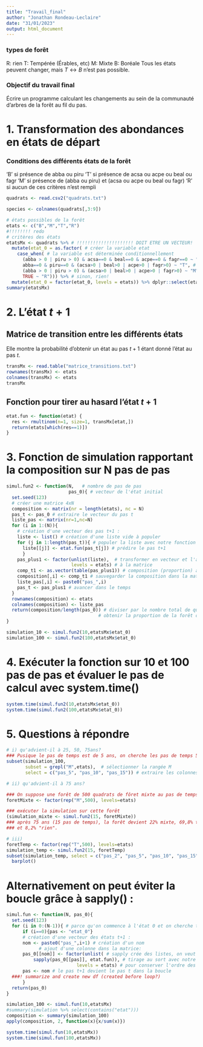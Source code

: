 ```yaml
---
title: "Travail_final"
author: "Jonathan Rondeau-Leclaire"
date: "31/01/2023"
output: html_document
---
```


### types de forêt
R: rien 
T: Tempérée (Érables, etc)
M: Mixte
B: Boréale
Tous les états peuvent changer, mais $T \longleftrightarrow B$ n'est pas possible.

### Objectif du travail final
Écrire un programme calculant les changements au sein de la communauté d'arbres de la forêt au fil du pas.

# 1. Transformation des abondances en états de départ
### Conditions des différents états de la forêt
'B' si présence de abba ou piru
'T' si présence de acsa ou acpe ou beal ou fagr
'M' si présence de (abba ou piru) et (acsa ou acpe ou beal ou fagr)
'R' si aucun de ces critères n'est rempli

```r
quadrats <- read.csv2("quadrats.txt")

species <- colnames(quadrats[,3:9])

# états possibles de la forêt
etats <- c("B","M","T","R")
#!!!!!!!! redo
# critères des états
etatsMx <- quadrats %>% # !!!!!!!!!!!!!!!!!!!!! DOIT ETRE UN VECTEUR!
  mutate(etat_0 = as.factor( # créer la variable etat
    case_when( # la variable est déterminée conditionnellement
      (abba > 0 | piru > 0) & acsa==0 & beal==0 & acpe==0 & fagr==0 ~ "B", # boréale
      abba==0 & piru==0 & (acsa>0 | beal>0 | acpe>0 | fagr>0) ~ "T", # tempérée
      (abba > 0 | piru > 0) & (acsa>0 | beal>0 | acpe>0 | fagr>0) ~ "M", # mixte
      TRUE ~ "R"))) %>% # sinon, rien!
  mutate(etat_0 = factor(etat_0, levels = etats)) %>% dplyr::select(etat_0)
summary(etatsMx)
```

# 2. L'état $t+1$
## Matrice de transition entre les différents états
Elle montre la probabilité d'obtenir un état au pas $t+1$ étant donné l'état au pas $t$.
```r
transMx <- read.table("matrice_transitions.txt") 
rownames(transMx) <- etats
colnames(transMx) <- etats
transMx
```


## Fonction pour tirer au hasard l'état $t+1$   
```r
etat.fun <- function(etat) {
  res <- rmultinom(n=1, size=1, transMx[etat,])
  return(etats[which(res==1)])
}
```

# 3. Fonction de simulation rapportant la composition sur N pas de pas
```r
simul.fun2 <- function(N,   # nombre de pas de pas 
                       pas_0){ # vecteur de l'état initial
  set.seed(123)
  # créer une matrice 4xN
  composition <- matrix(nr = length(etats), nc = N)
  pas_t <- pas_0 # extraire le vecteur du pas t
  liste_pas <- matrix(nr=1,nc=N)
  for (i in 1:(N)){
    # création d'une vecteur des pas t+1 :
    liste <- list() # création d'une liste vide à populer
    for (j in 1:length(pas_t)){ # populer la liste avec notre fonction
      liste[[j]] <- etat.fun(pas_t[j]) # prédire le pas t+1
      }
    pas_plus1 <- factor(unlist(liste),  # transformer en vecteur et l'ajouter 
                        levels = etats) # à la matrice
    comp_t1 <- as.vector(table(pas_plus1)) # composition (proportion) au pas t+1
    composition[,i] <- comp_t1 # sauvegarder la composition dans la matrice
    liste_pas[,i] <- paste0("pas_",i)
    pas_t <- pas_plus1 # avancer dans le temps
  }
  rownames(composition) <- etats
  colnames(composition) <- liste_pas
  return(composition/length(pas_0)) # diviser par le nombre total de quadrats pour
                                  # obtenir la proportion de la forêt complète
}

simulation_10 <- simul.fun2(10,etatsMx$etat_0)
simulation_100 <- simul.fun2(100,etatsMx$etat_0)
```

# 4. Exécuter la fonction sur 10 et 100 pas de pas et évaluer le pas de calcul avec system.time()

```r
system.time(simul.fun2(10,etatsMx$etat_0))
system.time(simul.fun2(100,etatsMx$etat_0))
```
# 5. Questions à répondre


```r
# i) qu'advient-il à 25, 50, 75ans?
### Pusique le pas de temps est de 5 ans, on cherche les pas de temps 5, 10 et 15
subset(simulation_100, 
       subset = grepl("M",etats),  # sélectionner la rangée M
       select = c("pas_5", "pas_10", "pas_15")) # extraire les colonnes d'intérêt

# ii) qu'advient-il à 75 ans?

### On suppose une forêt de 500 quadrats de fôret mixte au pas de temps 0
foretMixte <- factor(rep("M",500), levels=etats)

### exécuter la simulation sur cette forêt
(simulation_mixte <- simul.fun2(15, foretMixte))
### après 75 ans (15 pas de temps), la forêt devient 22% mixte, 69,8% tempérée,
### et 8,2% "rien".

# iii) 
foretTemp <- factor(rep("T",500), levels=etats)
simulation_temp <- simul.fun2(15, foretTemp)
subset(simulation_temp, select = c("pas_2", "pas_5", "pas_10", "pas_15")) |>
  barplot()

```










# Alternativement on peut éviter la boucle grâce à sapply() :
```r
simul.fun <- function(N, pas_0){
  set.seed(123)
  for (i in 0:(N-1)){ # parce qu'on commence à l'état 0 et on cherche t+1
      if (i==0){pas <- "etat_0"}
      # création d'une vecteur des états t+1 :
      nom <- paste0("pas_",i+1) # création d'un nom
            # ajout d'une colonne dans la matrice: 
      pas_0[[nom]] <- factor(unlist( # sapply crée des listes, on veut un vecteur
          sapply(pas_0[[pas]], etat.fun)), # tirage au sort avec notre fonction
                          levels = etats) # pour conserver l'ordre des facteurs
      pas <- nom # le pas t+1 devient le pas t dans la boucle
  ###! summarize and create new df (created before loop?)
      }
  return(pas_0)
}

simulation_100 <- simul.fun(10,etatsMx) 
#summary(simulation %>% select(contains("etat")))
composition <- summary(simulation_100)
apply(composition, 2, function(x){x/sum(x)})

system.time(simul.fun(10,etatsMx))
system.time(simul.fun(100,etatsMx))
```